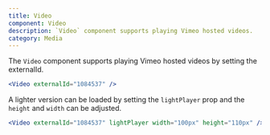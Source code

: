 ```yaml
---
title: Video
component: Video
description: `Video` component supports playing Vimeo hosted videos.
category: Media
---
```


The `Video` component supports playing Vimeo hosted videos by setting the externalId.

```jsx preview center
<Video externalId="1084537" />
```

A lighter version can be loaded by setting the `lightPlayer` prop and the `height` and `width` can be adjusted.

```jsx preview center
<Video externalId="1084537" lightPlayer width="100px" height="110px" />
```
